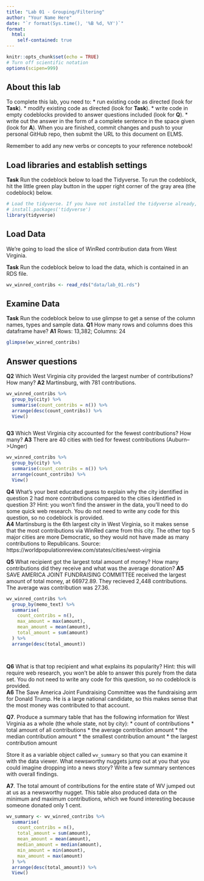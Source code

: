 ```yaml
---
title: "Lab 01 - Grouping/Filtering"
author: "Your Name Here"
date: "`r format(Sys.time(), '%B %d, %Y')`"
format:
  html:
    self-contained: true
---
```


```r
knitr::opts_chunk$set(echo = TRUE)
# Turn off scientific notation
options(scipen=999)
```

## About this lab

To complete this lab, you need to:
* run existing code as directed (look for **Task**).
* modify existing code as directed (look for **Task**).
* write code in empty codeblocks provided to answer questions included (look for **Q**).
* write out the answer in the form of a complete sentence in the space given (look for **A**).
When you are finished, commit changes and push to your personal GitHub repo, then submit the URL to this document on ELMS.

Remember to add any new verbs or concepts to your reference notebook!

## Load libraries and establish settings

**Task** Run the codeblock below to load the Tidyverse. To run the codeblock, hit the little green play button in the upper right corner of the gray area (the codeblock) below.

```r
# Load the tidyverse. If you have not installed the tidyverse already, remove the # from the next line and run it first.  
# install.packages('tidyverse')
library(tidyverse)
```

## Load Data

We're going to load the slice of WinRed contribution data from West Virginia.

**Task** Run the codeblock below to load the data, which is contained in an RDS file.

```r
wv_winred_contribs <- read_rds("data/lab_01.rds")
```

## Examine Data

**Task** Run the codeblock below to use glimpse to get a sense of the column names, types and sample data.
**Q1** How many rows and columns does this dataframe have?
**A1** Rows: 13,382; Columns: 24

```r
glimpse(wv_winred_contribs)
```

## Answer questions

**Q2** Which West Virginia city provided the largest number of contributions? How many?
**A2** Martinsburg, with 781 contributions.

```r

wv_winred_contribs %>%
  group_by(city) %>%
  summarise(count_contribs = n()) %>% 
  arrange(desc(count_contribs)) %>% 
  View()



```
**Q3** Which West Virginia city accounted for the fewest contributions? How many?
**A3** There are 40 cities with tied for fewest contributions (Auburn-->Unger)

```r

wv_winred_contribs %>%
  group_by(city) %>%
  summarise(count_contribs = n()) %>% 
  arrange(count_contribs) %>% 
  View()


```
**Q4** What's your best educated guess to explain why the city identified in question 2 had more contributions compared to the cities identified in question 3? Hint: you won't find the answer in the data, you'll need to do some quick web research. You do not need to write any code for this question, so no codeblock is provided.  
**A4** Martinsburg is the 6th largest city in West Virginia, so it makes sense that the most contributions via WinRed came from this city. The other top 5 major cities are more Democratic, so they would not have made as many contributions to Republicans. 
Source: https://worldpopulationreview.com/states/cities/west-virginia


**Q5** What recipient got the largest total amount of money? How many contributions did they receive and what was the average donation?
**A5** SAVE AMERICA JOINT FUNDRAISING COMMITTEE received the largest amount of total money, at 66972.89. They recieved 2,448 contributions. The average was contribution was 27.36.

```r

wv_winred_contribs %>%
  group_by(memo_text) %>%
  summarise(
    count_contribs = n(),
    max_amount = max(amount),
    mean_amount = mean(amount),
    total_amount = sum(amount)
  ) %>%
  arrange(desc(total_amount))




```

**Q6** What is that top recipient and what explains its popularity? Hint: this will require web research, you won't be able to answer this purely from the data set.  You do not need to write any code for this question, so no codeblock is provided.  
**A6** The Save America Joint Fundraising Committee was the fundraising arm for Donald Trump. He is a large national candidate, so this makes sense that the most money was contributed to that account. 


**Q7**. Produce a summary table that has the following information for West Virginia as a whole (the whole state, not by city):
* count of contributions
* total amount of all contributions
* the average contribution amount
* the median contribution amount
* the smallest contribution amount
* the largest contribution amount

Store it as a variable object called `wv_summary` so that you can examine it with the data viewer. What newsworthy nuggets jump out at you that you could imagine dropping into a news story? Write a few summary sentences with overall findings.

**A7**. 
The total amount of contributions for the entire state of WV jumped out at us as a newsworthy nugget. This table also produced data on the minimum and maximum contributions, which we found interesting because someone donated only 1 cent.
```r

wv_summary <- wv_winred_contribs %>%
  summarise(
    count_contribs = n(),
    total_amount = sum(amount),
    mean_amount = mean(amount),
    median_amount = median(amount), 
    min_amount = min(amount),
    max_amount = max(amount)
  ) %>%
  arrange(desc(total_amount)) %>% 
  View()


```
